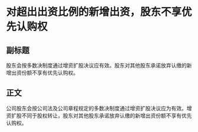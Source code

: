 # 对超出出资比例的新增出资，股东不享优先认购权
## 副标题
股东会按多数决制度通过增资扩股决议应有效。股东对其他股东承诺放弃认缴的新增出资份额不享有优先认购权。
## 正文
公司股东会按公司法及公司章程规定的多数决制度通过增资扩股决议应为有效。增资扩股不同于股权转让，股东对其他股东承诺放弃认缴的新增出资份额不享有优先认购权。